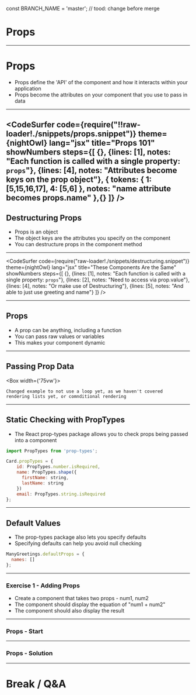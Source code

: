 const BRANCH_NAME = 'master'; // tood: change before merge


# Props

---

# Props 

- Props define the 'API' of the component and how it interacts within your application
- Props become the attributes on your component that you use to pass in data

---
<CodeSurfer
  code={require("!!raw-loader!./snippets/props.snippet")}
  theme={nightOwl}
  lang="jsx"
  title="Props 101"
  showNumbers
  steps={[
    {},
    {lines: [1], notes: "Each function is called with a single property: `props`"}, 
    {lines: [4], notes: "Attributes become keys on the prop object"},
     {
      tokens: {
        1: [5,15,16,17],
        4: [5,6]
      },
      notes: "name attribute becomes props.name"
    },{}
  ]}
/>
---

## Destructuring Props

- Props is an object 
- The object keys are the attributes you specify on the component
- You can destructure props in the component method

---
<CodeSurfer
  code={require("raw-loader!./snippets/destructuring.snippet")}
  theme={nightOwl}
  lang="jsx"
  title="These Components Are the Same"
  showNumbers
  steps={[
    {},
    {lines: [1], notes: "Each function is called with a single property: `props`"}, 
    {lines: [2], notes: "Need to access via prop.value"},
    {lines: [4], notes: "Or make use of Destructuring"},
    {lines: [5], notes: "And able to just use greeting and name"}
  ]}
/>

---

## Props

- A prop can be anything, including a function
- You can pass raw values or variables
- This makes your component dynamic

---

## Passing Prop Data 

<Box width={'75vw'}>
  <CodeSandbox src="https://codesandbox.io/embed/3kv214881q?fontsize=14&hidenavigation=1"/>
</Box>

```notes
Changed example to not use a loop yet, as we haven't covered
rendering lists yet, or comnditional rendering
```
---

## Static Checking with PropTypes

- The React prop-types package allows you to check props being passed into a component

```javascript
import PropTypes from 'prop-types'; 

Card.propTypes = {
    id: PropTypes.number.isRequired,
    name: PropTypes.shape({
      firstName: string,
      lastName: string
    })
    email: PropTypes.string.isRequired
};
```

---

## Default Values

- The prop-types package also lets you specify defaults
- Specifying defaults can help you avoid null checking

```javascript
ManyGreetings.defaultProps = {
  names: []
};
```

---

### Exercise 1 - Adding Props

* Create a component that takes two props - num1, num2
* The component should display the equation of "num1 + num2"
* The component should also display the result


---

### Props - Start

<CodeSandbox src="https://codesandbox.io/embed/9lnz3x7o1p?autoresize=1&fontsize=14&hidenavigation=1"/>

---

### Props - Solution

<CodeSandbox src="https://codesandbox.io/embed/4qz761yz49?fontsize=14"/>

---

# Break / Q&A